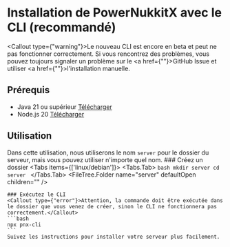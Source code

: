 
# Installation de PowerNukkitX avec le CLI (recommandé)

<Callout type={"warning"}>Le nouveau CLI est encore en beta et peut ne pas fonctionner correctement. Si vous rencontrez des problèmes, vous pouvez toujours signaler un problème sur le <a href={""}>GitHub Issue</a> et utiliser <a href={""}>l'installation manuelle</a>.</Callout>

## Prérequis
- Java 21 ou supérieur [Télécharger](https://adoptopenjdk.net/)
- Node.js 20 [Télécharger](https://nodejs.org/en/download/)

## Utilisation
Dans cette utilisation, nous utiliserons le nom `server` pour le dossier du serveur, mais vous pouvez utiliser n'importe quel nom.
<Steps>
    ### Créez un dossier
    <Tabs items={['linux/debian']}>
        <Tabs.Tab>
            ```bash
            mkdir server
            cd server
            ```
        </Tabs.Tab>
    </Tabs>
    <FileTree>
        <FileTree.Folder name="server" defaultOpen children="" />
    </FileTree>

    ### Exécutez le CLI
    <Callout type={"error"}>Attention, la commande doit être exécutée dans le dossier que vous venez de créer, sinon le CLI ne fonctionnera pas correctement.</Callout>
    ```bash
    npx pnx-cli
    ```
    Suivez les instructions pour installer votre serveur plus facilement.
</Steps>
